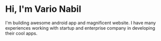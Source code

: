 # Hi, I'm Vario Nabil

I'm building awesome android app and magnificent website. I have many experiences working with
startup and enterprise company in developing their cool apps.
